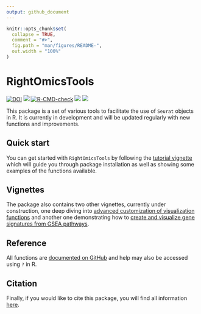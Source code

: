 ```yaml
---
output: github_document
---
```


<!-- README.md is generated from README.Rmd. Please edit that file -->

```r
knitr::opts_chunk$set(
  collapse = TRUE,
  comment = "#>",
  fig.path = "man/figures/README-",
  out.width = "100%"
)
```

# RightOmicsTools

<!-- badges: start -->
[![DOI](https://zenodo.org/badge/DOI/10.5281/zenodo.12518910.svg)](https://doi.org/10.5281/zenodo.12518910)
[![](https://img.shields.io/badge/devel%20version-1.1.0-orange.svg)](https://github.com/Alexis-Varin/RightOmicsTools)
[![R-CMD-check](https://github.com/Alexis-Varin/RightOmicsTools/actions/workflows/R-CMD-check.yaml/badge.svg)](https://github.com/Alexis-Varin/RightOmicsTools/actions/workflows/R-CMD-check.yaml)
[![](https://img.shields.io/github/languages/code-size/Alexis-Varin/RightOmicsTools.svg)](https://github.com/Alexis-Varin/RightOmicsTools)
[![](https://img.shields.io/github/last-commit/Alexis-Varin/RightOmicsTools.svg)](https://github.com/Alexis-Varin/RightOmicsTools/commits/main)
<!-- badges: end -->

This package is a set of various tools to facilitate the use of `Seurat` objects in R. It is currently in development and will be updated regularly with new functions and improvements.

## Quick start

You can get started with `RightOmicsTools` by following the [tutorial vignette](https://alexis-varin.github.io/RightOmicsTools/articles/RightOmicsTools.html) which will guide you through package installation as well as showing some examples of the functions available.

## Vignettes

The package also contains two other vignettes, currently under construction, one deep diving into [advanced customization of visualization functions](https://alexis-varin.github.io/RightOmicsTools/articles/Visualization.html) and another one demonstrating how to [create and visualize gene signatures from GSEA pathways](https://alexis-varin.github.io/RightOmicsTools/articles/GSEA.html).

## Reference

All functions are [documented on GitHub](https://alexis-varin.github.io/RightOmicsTools/reference/index.html) and help may also be accessed using `?` in R.

## Citation

Finally, if you would like to cite this package, you will find all information [here](https://alexis-varin.github.io/RightOmicsTools/authors.html).
